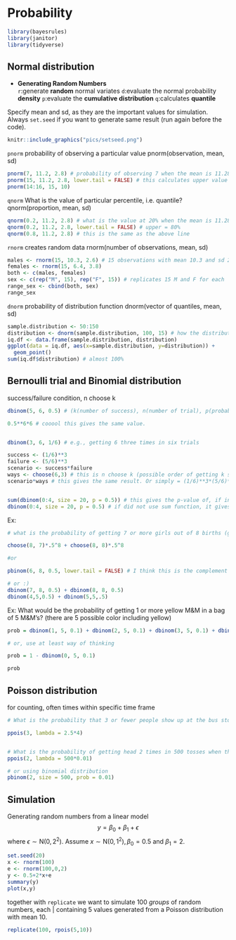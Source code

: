 # Probability

```r
library(bayesrules)
library(janitor)
library(tidyverse)

```



## Normal distribution

- **Generating Random Numbers**  
`r`:generate **random** normal variates
`d`:evaluate the normal probability **density**
`p`:evaluate the **cumulative distribution**
`q`:calculates **quantile**

Specify mean and sd, as they are the important values for simulation.
Always `set.seed` if you want to generate same result (run again before the code). 

```r
knitr::include_graphics("pics/setseed.png")
```



`pnorm`
probability of observing a particular value
pnorm(observation, mean, sd)
```r
pnorm(7, 11.2, 2.8) # probability of observing 7 when the mean is 11.28 and sd is 2.8
pnorm(15, 11.2, 2.8, lower.tail = FALSE) # this calculates upper value since 15 is more than the mean
pnorm(14:16, 15, 10)
```


`qnorm`
What is the value of particular percentile, i.e. quantile?
qnorm(proportion, mean, sd)
```r
qnorm(0.2, 11.2, 2.8) # what is the value at 20% when the mean is 11.28 and sd is 2.8.
qnorm(0.2, 11.2, 2.8, lower.tail = FALSE) # upper = 80%
qnorm(0.8, 11.2, 2.8) # this is the same as the above line
```


`rnorm`
creates random data
rnorm(number of observations, mean, sd)
```r
males <- rnorm(15, 10.3, 2.6) # 15 observations with mean 10.3 and sd 2.6
females <- rnorm(15, 6.4, 3.8)
both <- c(males, females)
sex <- c(rep("M", 15), rep("F", 15)) # replicates 15 M and F for each
range_sex <- cbind(both, sex)
range_sex
```


`dnorm`
probability of distribution function
dnorm(vector of quantiles, mean, sd)
```r
sample.distribution <- 50:150
distribution <- dnorm(sample.distribution, 100, 15) # how the distribution will look like when there are 101 observations with mean 100 and sd 15
iq.df <- data.frame(sample.distribution, distribution)
ggplot(data = iq.df, aes(x=sample.distribution, y=distribution)) +
  geom_point()
sum(iq.df$distribution) # almost 100%
```



## Bernoulli trial and Binomial distribution
success/failure condition, n choose k
```r
dbinom(5, 6, 0.5) # (k(number of success), n(number of trial), p(probability of success) )

0.5**6*6 # cooool this gives the same value. 


dbinom(3, 6, 1/6) # e.g., getting 6 three times in six trials

success <- (1/6)**3
failure <- (5/6)**3
scenario <- success*failure
ways <- choose(6,3) # this is n choose k (possible order of getting k successes in n trials)
scenario*ways # this gives the same result. Or simply = (1/6)**3*(5/6)**3*20 


sum(dbinom(0:4, size = 20, p = 0.5)) # this gives the p-value of, if in fact the probability of getting pregnant is equally the same (0.5), how probable to get k = 4 or less (number of women who get pregnant), when the size is 20.
dbinom(0:4, size = 20, p = 0.5) # if did not use sum function, it gives all the p-value for pregnant 0 to 4 women.


```


Ex:
```r
# what is the probability of getting 7 or more girls out of 8 births (gender independent and 50% probability for each)?

choose(8, 7)*.5^8 + choose(8, 8)*.5^8

#or

pbinom(6, 8, 0.5, lower.tail = FALSE) # I think this is the complement of 7 or 8...

# or :)
dbinom(7, 8, 0.5) + dbinom(8, 8, 0.5)
dbinom(4,5,0.5) + dbinom(5,5,.5)


```


Ex: What would be the probability of getting 1 or more yellow M&M in a bag of 5 M&M’s? (there are 5 possible color including yellow)
```r
prob = dbinom(1, 5, 0.1) + dbinom(2, 5, 0.1) + dbinom(3, 5, 0.1) + dbinom(4, 5, 0.1) + dbinom(5, 5, 0.1)

# or, use at least way of thinking

prob = 1 - dbinom(0, 5, 0.1)

prob
```



## Poisson distribution
for counting, often times within specific time frame

```r
# What is the probability that 3 or fewer people show up at the bus stop in 4 hours when the mean is 2.5 per hour?

ppois(3, lambda = 2.5*4)


# What is the probability of getting head 2 times in 500 tosses when the probability is 0.01?
ppois(2, lambda = 500*0.01)

# or using binomial distribution
pbinom(2, size = 500, prob = 0.01)

```



## Simulation
Generating random numbers from a linear model
$$y=\beta_0+\beta_1+\epsilon$$
where $\epsilon \sim \text{N}(0,2^2).$ Assume $x \sim \text{N}(0,1^2),\beta_0=0.5 \text{ and } \beta_1=2$.

```r
set.seed(20)
x <- rnorm(100)
e <- rnorm(100,0,2)
y <- 0.5+2*x+e
summary(y)
plot(x,y)
```


together with `replicate`
we want to simulate 100 *groups* of random numbers, each
| containing 5 values generated from a Poisson distribution with mean 10.
```r
replicate(100, rpois(5,10))


```


